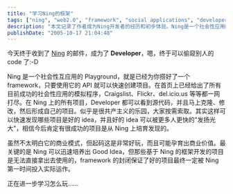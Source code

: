 ```yaml
---
title: "学习Ning的框架"
tags: ["ning", "web2.0", "framework", "social applications", "developer", "api", "craigslist", "flickr", "delicious", "tech"]
description: "本文记录了作者成为Ning开发者的经历和初步体验。Ning是一个社会性应用的开发平台，提供了完整的框架和API，让开发者可以快速创建项目。平台上已有众多模仿Craigslist、Flickr、del.icio.us等知名应用的项目，所有开发者都可以查看这些项目的源代码，并进行克隆和修改。作者认为这种模式有助于快速发现好的创意并让它们得到发展，虽然尚不明确Ning的商业模式，但其封闭的框架确保了优质项目能首先被Ning投入实际运营。"
publishDate: "2005-10-17 21:04:48"
---
```


今天终于收到了 [Ning](http://www.ning.com/) 的邮件，成为了 **Developer**，嗯，终于可以偷窥别人的 code 了:-D

Ning 是一个社会性互应用的 Playground，就是已经为你搭好了一个 framework，只要使用它的 API 就可以快速创建项目。在首页上已经给出了所有目前成功的社会性应用的模拟程序，Craigslist、Flickr、del.icio.us 等等都一网打尽。在 Ning 上的所有项目，Developer 都可以看到源代码，并且马上克隆、修改，然后形成自己的项目。似乎是很共产主义的乐园，大家按需索取。其实这样可以快速发现哪些项目是好的 idea，并且好的 idea 可以被更多人更快的"发扬光大"，相信今后肯定有很成功的项目是从 Ning 上培育发现的。

虽然不太明白它的商业模式，但起码这是非常好玩，而且可能孕育出商业价值。最关键的是 Ning 可以迅速培养出 Good Idea，但那些基于 Ning 的框架开发的项目是无法直接拿出去使用的，framework 的封闭保证了好的项目最终一定被 Ning 第一时间投入实际运作。

正在进一步学习怎么玩……